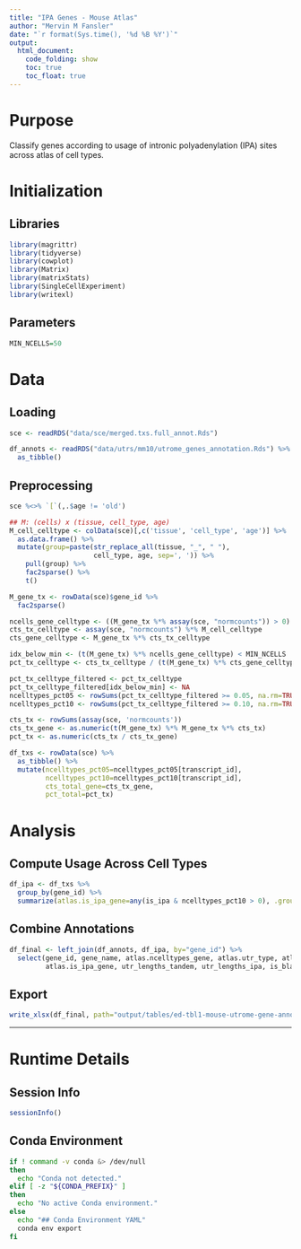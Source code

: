 ```yaml
---
title: "IPA Genes - Mouse Atlas"
author: "Mervin M Fansler"
date: "`r format(Sys.time(), '%d %B %Y')`"
output: 
  html_document: 
    code_folding: show
    toc: true
    toc_float: true
---
```


# Purpose

Classify genes according to usage of intronic polyadenylation (IPA) sites across
atlas of cell types.

# Initialization

## Libraries
```r
library(magrittr)
library(tidyverse)
library(cowplot)
library(Matrix)
library(matrixStats)
library(SingleCellExperiment)
library(writexl)
```

## Parameters
```r
MIN_NCELLS=50
```

# Data
## Loading
```r
sce <- readRDS("data/sce/merged.txs.full_annot.Rds")

df_annots <- readRDS("data/utrs/mm10/utrome_genes_annotation.Rds") %>%
  as_tibble()
```

## Preprocessing
```r
sce %<>% `[`(,.$age != 'old')

## M: (cells) x (tissue, cell_type, age)
M_cell_celltype <- colData(sce)[,c('tissue', 'cell_type', 'age')] %>%
  as.data.frame() %>%
  mutate(group=paste(str_replace_all(tissue, "_", " "),
                     cell_type, age, sep=', ')) %>%
    pull(group) %>%
    fac2sparse() %>%
    t()

M_gene_tx <- rowData(sce)$gene_id %>%
  fac2sparse()

ncells_gene_celltype <- ((M_gene_tx %*% assay(sce, "normcounts")) > 0) %*% M_cell_celltype
cts_tx_celltype <- assay(sce, "normcounts") %*% M_cell_celltype
cts_gene_celltype <- M_gene_tx %*% cts_tx_celltype

idx_below_min <- (t(M_gene_tx) %*% ncells_gene_celltype) < MIN_NCELLS
pct_tx_celltype <- cts_tx_celltype / (t(M_gene_tx) %*% cts_gene_celltype)

pct_tx_celltype_filtered <- pct_tx_celltype
pct_tx_celltype_filtered[idx_below_min] <- NA
ncelltypes_pct05 <- rowSums(pct_tx_celltype_filtered >= 0.05, na.rm=TRUE)
ncelltypes_pct10 <- rowSums(pct_tx_celltype_filtered >= 0.10, na.rm=TRUE)

cts_tx <- rowSums(assay(sce, 'normcounts'))
cts_tx_gene <- as.numeric(t(M_gene_tx) %*% M_gene_tx %*% cts_tx)
pct_tx <- as.numeric(cts_tx / cts_tx_gene)

df_txs <- rowData(sce) %>%
  as_tibble() %>%
  mutate(ncelltypes_pct05=ncelltypes_pct05[transcript_id],
         ncelltypes_pct10=ncelltypes_pct10[transcript_id],
         cts_total_gene=cts_tx_gene,
         pct_total=pct_tx)
```

# Analysis

## Compute Usage Across Cell Types

```r
df_ipa <- df_txs %>%
  group_by(gene_id) %>%
  summarize(atlas.is_ipa_gene=any(is_ipa & ncelltypes_pct10 > 0), .groups='drop')
```

## Combine Annotations
```r
df_final <- left_join(df_annots, df_ipa, by="gene_id") %>%
  select(gene_id, gene_name, atlas.ncelltypes_gene, atlas.utr_type, atlas.n_utrs_no_ipa,
         atlas.is_ipa_gene, utr_lengths_tandem, utr_lengths_ipa, is_blacklisted, is_consistent)
```

## Export
```r
write_xlsx(df_final, path="output/tables/ed-tbl1-mouse-utrome-gene-annotations.xlsx")
```



---

# Runtime Details
## Session Info
```r
sessionInfo()
```

## Conda Environment
```bash
if ! command -v conda &> /dev/null
then
  echo "Conda not detected."
elif [ -z "${CONDA_PREFIX}" ]
then
  echo "No active Conda environment."
else
  echo "## Conda Environment YAML"
  conda env export
fi
```

